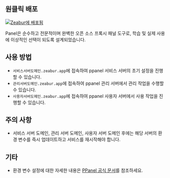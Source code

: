## 원클릭 배포

[![Zeabur에 배포됨](https://zeabur.com/deployed-on-zeabur-dark.svg)](https://zeabur.com?referralCode=PPanelGroup&utm_source=PPanelGroup&utm_campaign=oss)

Panel은 순수하고 전문적이며 완벽한 오픈 소스 프록시 패널 도구로, 학습 및 실제 사용에 이상적인 선택이 되도록 설계되었습니다.

## 사용 방법

- `서비스서버도메인.zeabur.app`에 접속하여 ppanel 서비스 서버의 초기 설정을 진행할 수 있습니다.
- `관리서버도메인.zeabur.app`에 접속하여 ppanel 관리 서버에서 관리 작업을 수행할 수 있습니다.
- `사용자서버도메인.zeabur.app`에 접속하여 ppanel 사용자 서버에서 사용 작업을 진행할 수 있습니다.

## 주의 사항

- 서비스 서버 도메인, 관리 서버 도메인, 사용자 서버 도메인 후에는 해당 서버의 환경 변수를 즉시 업데이트하고 서비스를 재시작해야 합니다.

## 기타

- 환경 변수 설정에 대한 자세한 내용은 [PPanel 공식 문서](https://ppanel.dev/)를 참조하세요.


<Giscus />
